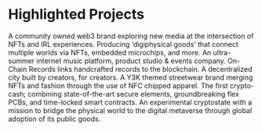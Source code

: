 
# Highlighted Projects

<Grid>
  <GridBlock image="/images/projects/azuki.jpg" title="Azuki" href="https://www.azuki.com/">
    A community owned web3 brand exploring new media at the intersection of NFTs and IRL experiences.
  </GridBlock>
  <GridBlock image="/images/projects/metafactory.jpg" title="Metafactory" href="https://www.metafactory.ai/poo">
    Producing ‘digiphysical goods’ that connect multiple worlds via NFTs,
    embedded microchips, and more.
  </GridBlock>
  <GridBlock image="/images/projects/poolsuite.jpg" title="Poolsuite" href="https://poolsuite.net/">
    An ultra-summer internet music platform, product studio & events company.
  </GridBlock>
  <GridBlock image="/images/projects/ocr.jpg" title="OCR" href="">
    On-Chain Records links handcrafted records to the blockchain.
  </GridBlock>
  <GridBlock image="/images/projects/cabindao.jpg" title="CabinDAO" href="https://www.cabin.city/">
    A decentralized city built by creators, for creators.
  </GridBlock>
  <GridBlock image="/images/projects/rags.jpg" title="Rags" href="https://rags.cool/">
    A Y3K themed streetwear brand merging NFTs and fashion through the
    use of NFC chipped apparel.
  </GridBlock>
  <GridBlock image="/images/projects/kong-cash.jpg" title="KONG Cash" href="https://kong.cash/">
    The first crypto-cash; combining state-of-the-art secure elements, groundbreaking flex PCBs, and time-locked smart contracts.
  </GridBlock>
  <GridBlock image="/images/projects/kong-land.jpg" title="KONG Land" href="https://kong.land">
    An experimental cryptostate with a mission to bridge the physical world to the digital metaverse through global adoption of its public goods.
  </GridBlock>
</Grid>
